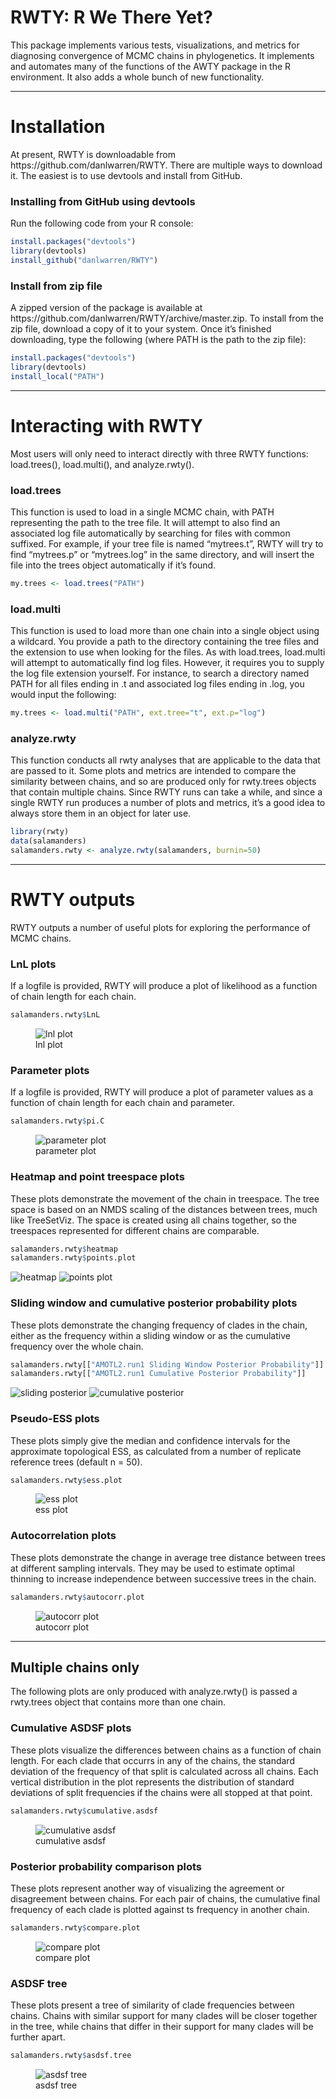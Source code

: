 RWTY: R We There Yet?
======================
This package implements various tests, visualizations, and metrics for diagnosing convergence of MCMC chains in phylogenetics. It implements and automates many of the functions of the AWTY package in the R environment. It also adds a whole bunch of new functionality.

-----

# Installation

At present, RWTY is downloadable from https://github.com/danlwarren/RWTY.  There are multiple ways to download it.  The easiest is to use devtools and install from GitHub.

### Installing from GitHub using devtools
Run the following code from your R console:

```r
install.packages("devtools")
library(devtools)
install_github("danlwarren/RWTY")
```

### Install from zip file

A zipped version of the package is available at https://github.com/danlwarren/RWTY/archive/master.zip.  To install from the zip file, download a copy of it to your system.  Once it's finished downloading, type the following (where PATH is the path to the zip file):

```r
install.packages("devtools")
library(devtools)
install_local("PATH")
```

-----

# Interacting with RWTY
Most users will only need to interact directly with three RWTY functions: load.trees(), load.multi(), and analyze.rwty().

### load.trees
This function is used to load in a single MCMC chain, with PATH representing the path to the tree file.  It will attempt to also find an associated log file automatically by searching for files with common suffixed.  For example, if your tree file is named "mytrees.t", RWTY will try to find "mytrees.p" or "mytrees.log" in the same directory, and will insert the file into the trees object automatically if it's found.  

```r
my.trees <- load.trees("PATH")
```

### load.multi
This function is used to load more than one chain into a single object using a wildcard.  You provide a path to the directory containing the tree files and the extension to use when looking for the files.  As with load.trees, load.multi will attempt to automatically find log files.  However, it requires you to supply the log file extension yourself.  For instance, to search a directory named PATH for all files ending in .t and associated log files ending in .log, you would input the following:

```r
my.trees <- load.multi("PATH", ext.tree="t", ext.p="log")
```


### analyze.rwty
This function conducts all rwty analyses that are applicable to the data that are passed to it.  Some plots and metrics are intended to compare the similarity between chains, and so are produced only for rwty.trees objects that contain multiple chains.  Since RWTY runs can take a while, and since a single RWTY run produces a number of plots and metrics, it's a good idea to always store them in an object for later use.

```r
library(rwty)
data(salamanders)
salamanders.rwty <- analyze.rwty(salamanders, burnin=50)
```

-----

# RWTY outputs
RWTY outputs a number of useful plots for exploring the performance of MCMC chains.

### LnL plots
If a logfile is provided, RWTY will produce a plot of likelihood as a function of chain length for each chain.  
```r
salamanders.rwty$LnL
```
![lnl plot](images/lnl.plot.png)

### Parameter plots
If a logfile is provided, RWTY will produce a plot of parameter values as a function of chain length for each chain and parameter.  
```r
salamanders.rwty$pi.C
```
![parameter plot](images/param.plot.png)


### Heatmap and point treespace plots
These plots demonstrate the movement of the chain in treespace.  The tree space is based on an NMDS scaling of the distances between trees, much like TreeSetViz.  The space is created using all chains together, so the treespaces represented for different chains are comparable.
```r
salamanders.rwty$heatmap
salamanders.rwty$points.plot
```
![heatmap](images/heatmap.png)
![points plot](images/pointsplot.png)

### Sliding window and cumulative posterior probability plots
These plots demonstrate the changing frequency of clades in the chain, either as the frequency within a sliding window or as the cumulative frequency over the whole chain.  
```r
salamanders.rwty[["AMOTL2.run1 Sliding Window Posterior Probability"]]
salamanders.rwty[["AMOTL2.run1 Cumulative Posterior Probability"]]
```
![sliding posterior](images/sliding.posterior.png)
![cumulative posterior](images/cumulative.posterior.png)

### Pseudo-ESS plots
These plots simply give the median and confidence intervals for the approximate topological ESS, as calculated from a number of replicate reference trees (default n = 50).
```r
salamanders.rwty$ess.plot
```
![ess plot](images/ess.plot.png)

### Autocorrelation plots
These plots demonstrate the change in average tree distance between trees at different sampling intervals.  They may be used to estimate optimal thinning to increase independence between successive trees in the chain.
```r
salamanders.rwty$autocorr.plot
```
![autocorr plot](images/autocorr.plot.png)

-----

## Multiple chains only
The following plots are only produced with analyze.rwty() is passed a rwty.trees object that contains more than one chain.

### Cumulative ASDSF plots
These plots visualize the differences between chains as a function of chain length.  For each clade that occurrs in any of the chains, the standard deviation of the frequency of that split is calculated across all chains.  Each vertical distribution in the plot represents the distribution of standard deviations of split frequencies if the chains were all stopped at that point.
```r
salamanders.rwty$cumulative.asdsf
```
![cumulative asdsf](images/cumulative.asdsf.png)

### Posterior probability comparison plots
These plots represent another way of visualizing the agreement or disagreement between chains.  For each pair of chains, the cumulative final frequency of each clade is plotted against ts frequency in another chain.
```r
salamanders.rwty$compare.plot
```
![compare plot](images/compare.plot.png)


### ASDSF tree 
These plots present a tree of similarity of clade frequencies between chains.   Chains with similar support for many clades will be closer together in the tree, while chains that differ in their support for many clades will be further apart.
```r
salamanders.rwty$asdsf.tree
```
![asdsf tree](images/asdsf.tree.png)

